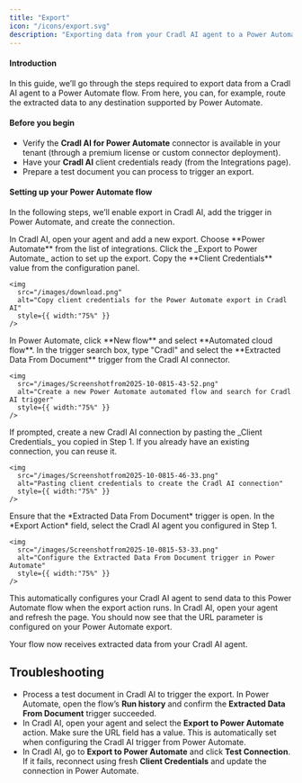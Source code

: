 ```yaml
---
title: "Export"
icon: "/icons/export.svg"
description: "Exporting data from your Cradl AI agent to a Power Automate flow."
---
```

#### Introduction
In this guide, we’ll go through the steps required to export data from a Cradl AI agent to a Power Automate flow. From here, you can, for example, route the extracted data to any destination supported by Power Automate.

#### Before you begin
- Verify the **Cradl AI for Power Automate** connector is available in your tenant (through a premium license or custom connector deployment).
- Have your **Cradl AI** client credentials ready (from the Integrations page).
- Prepare a test document you can process to trigger an export.

#### Setting up your Power Automate flow
In the following steps, we’ll enable export in Cradl AI, add the trigger in Power Automate, and create the connection.

<Steps>
  <Step title="Add a Power Automate export from your Cradl AI agent">
    In Cradl AI, open your agent and add a new export. Choose **Power Automate** from the list of integrations. Click the _Export to Power Automate_ action to set up the export.
    Copy the **Client Credentials** value from the configuration panel.

    <img
      src="/images/download.png"
      alt="Copy client credentials for the Power Automate export in Cradl AI"
      style={{ width:"75%" }}
    />
  </Step>

  <Step title="Add the Extracted Data From Document trigger">
    In Power Automate, click **New flow** and select **Automated cloud flow**. In the trigger search box, type "Cradl" and select the **Extracted Data From Document** trigger from the Cradl AI connector.

    <img
      src="/images/Screenshotfrom2025-10-0815-43-52.png"
      alt="Create a new Power Automate automated flow and search for Cradl AI trigger"
      style={{ width:"75%" }}
    />
  </Step>

  <Step title="Create a connection from Power Automate to Cradl AI">
    If prompted, create a new Cradl AI connection by pasting the _Client Credentials_ you copied in Step 1. If you already have an existing connection, you can reuse it.

    <img
      src="/images/Screenshotfrom2025-10-0815-46-33.png"
      alt="Pasting client credentials to create the Cradl AI connection"
      style={{ width:"75%" }}
    />
  </Step>

  <Step title="Select your agent">
    Ensure that the *Extracted Data From Document* trigger is open. In the *Export Action* field, select the Cradl AI agent you configured in Step 1.

    <img
      src="/images/Screenshotfrom2025-10-0815-53-33.png"
      alt="Configure the Extracted Data From Document trigger in Power Automate"
      style={{ width:"75%" }}
    />
  </Step>
  <Step title="Save your Power Automate flow">
    This automatically configures your Cradl AI agent to send data to this Power Automate flow when the export action runs. In Cradl AI, open your agent and refresh the page. You should now see that the URL parameter is configured on your Power Automate export.
  </Step>
</Steps>

Your flow now receives extracted data from your Cradl AI agent.

## Troubleshooting
- Process a test document in Cradl AI to trigger the export. In Power Automate, open the flow’s **Run history** and confirm the **Extracted Data From Document** trigger succeeded.
- In Cradl AI, open your agent and select the **Export to Power Automate** action. Make sure the URL field has a value. This is automatically set when configuring the Cradl AI trigger from Power Automate.
- In Cradl AI, go to **Export to Power Automate** and click **Test Connection**. If it fails, reconnect using fresh **Client Credentials** and update the connection in Power Automate.
